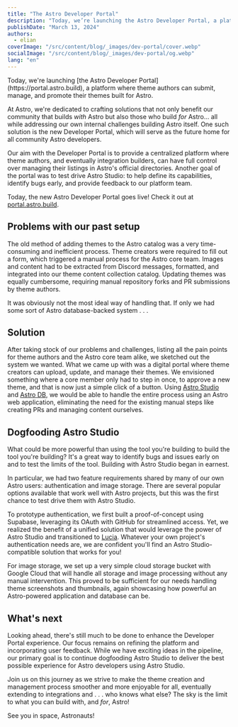 ```yaml
---
title: "The Astro Developer Portal"
description: "Today, we’re launching the Astro Developer Portal, a platform where theme authors can submit, manage, and promote their themes built for Astro."
publishDate: "March 13, 2024"
authors:
  - elian
coverImage: "/src/content/blog/_images/dev-portal/cover.webp"
socialImage: "/src/content/blog/_images/dev-portal/og.webp"
lang: "en"
---
```



<BlogSummary>
Today, we're launching [the Astro Developer Portal](https://portal.astro.build), a platform where theme authors can submit, manage, and promote their themes built for Astro.
</BlogSummary>

At Astro, we're dedicated to crafting solutions that not only benefit our community that builds *with* Astro but also those who build *for* Astro... all while addressing our own internal challenges building Astro itself. One such solution is the new Developer Portal, which will serve as the future home for all community Astro developers.

Our aim with the Developer Portal is to provide a centralized platform where theme authors, and eventually integration builders, can have full control over managing their listings in Astro's official directories. Another goal of the portal was to test drive Astro Studio: to help define its capabilities, identify bugs early, and provide feedback to our platform team.


Today, the new Astro Developer Portal goes live! Check it out at [portal.astro.build](https://portal.astro.build).

<BlogContentImage src={dashboard} alt="" />

## Problems with our past setup

The old method of adding themes to the Astro catalog was a very time-consuming and inefficient process. Theme creators were required to fill out a form, which triggered a manual process for the Astro core team. Images and content had to be extracted from Discord messages, formatted, and integrated into our theme content collection catalog. Updating themes was equally cumbersome, requiring manual repository forks and PR submissions by theme authors.

It was obviously not the most ideal way of handling that. If only we had some sort of Astro database-backed system . . . 

## Solution

After taking stock of our problems and challenges, listing all the pain points for theme authors and the Astro core team alike, we sketched out the system we wanted. What we came up with was a digital portal where theme creators can upload, update, and manage their themes. We envisioned something where a core member only had to step in once, to approve a new theme, and that is now just a simple click of a button. Using [Astro Studio](https://studio.astro.build) and [Astro DB](https://astro.build/db/), we would be able to handle the entire process using an Astro web application, eliminating the need for the existing manual steps like creating PRs and managing content ourselves.

## Dogfooding Astro Studio

What could be more powerful than using the tool you're building to build the tool you're building? It's a great way to identify bugs and issues early on and to test the limits of the tool. Building with Astro Studio began in earnest.

In particular, we had two feature requirements shared by many of our own Astro users: authentication and image storage. There are several popular options available that work well with Astro projects, but this was the first chance to test drive them with Astro Studio.

To prototype authentication, we first built a proof-of-concept using Supabase, leveraging its OAuth with GitHub for streamlined access. Yet, we realized the benefit of a unified solution that would leverage the power of Astro Studio and transitioned to [Lucia](https://lucia-auth.com/). Whatever your own project's authentication needs are, we are confident you'll find an Astro Studio-compatible solution that works for you!

For image storage, we set up a very simple cloud storage bucket with Google Cloud that will handle all storage and image processing without any manual intervention. This proved to be sufficient for our needs handling theme screenshots and thumbnails, again showcasing how powerful an Astro-powered application and database can be.

## What's next

Looking ahead, there's still much to be done to enhance the Developer Portal experience. Our focus remains on refining the platform and incorporating user feedback. While we have exciting ideas in the pipeline, our primary goal is to continue dogfooding Astro Studio to deliver the best possible experience for Astro developers using Astro Studio.

Join us on this journey as we strive to make the theme creation and management process smoother and more enjoyable for all, eventually extending to integrations and . . . who knows what else? The sky is the limit to what you can build with, and *for*, Astro!

See you in space, Astronauts!